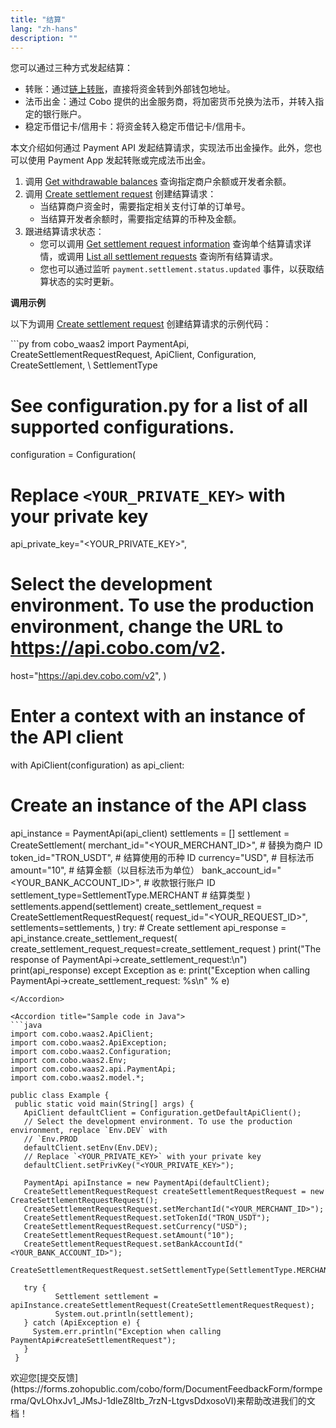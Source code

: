 ```yaml
---
title: "结算"
lang: "zh-hans"
description: ""
---
```

您可以通过三种方式发起结算：

* 转账：通过[链上转账](https://manuals.cobo.com/cn/portal/transfers/introduction)，直接将资金转到外部钱包地址。  
* 法币出金：通过 Cobo 提供的出金服务商，将加密货币兑换为法币，并转入指定的银行账户。  
* 稳定币借记卡/信用卡：将资金转入稳定币借记卡/信用卡。

本文介绍如何通过 Payment API 发起结算请求，实现法币出金操作。此外，您也可以使用 Payment App 发起转账或完成法币出金。

1. 调用 [Get withdrawable balances](https://www.cobo.com/developers/v2/api-references/payment/get-withdrawable-balances) 查询指定商户余额或开发者余额。  
2. 调用 [Create settlement request](https://www.cobo.com/developers/v2/api-references/payment/create-settlement-request) 创建结算请求：  
   * 当结算商户资金时，需要指定相关支付订单的订单号。  
   * 当结算开发者余额时，需要指定结算的币种及金额。  
4. 跟进结算请求状态：  
   * 您可以调用 [Get settlement request information](https://www.cobo.com/developers/v2/api-references/payment/get-settlement-request-information) 查询单个结算请求详情，或调用 [List all settlement requests](https://www.cobo.com/developers/v2/api-references/payment/list-all-settlement-requests) 查询所有结算请求。  
   * 您也可以通过监听 `payment.settlement.status.updated` 事件，以获取结算状态的实时更新。

**调用示例**

以下为调用 [Create settlement request](https://www.cobo.com/developers/v2/api-references/payment/create-settlement-request) 创建结算请求的示例代码：

<Accordion title="Sample code in Python">
```py
from cobo_waas2 import PaymentApi, CreateSettlementRequestRequest, ApiClient, Configuration, CreateSettlement, \
   SettlementType


# See configuration.py for a list of all supported configurations.
configuration = Configuration(
  # Replace `<YOUR_PRIVATE_KEY>` with your private key
  api_private_key="<YOUR_PRIVATE_KEY>",
  # Select the development environment. To use the production environment, change the URL to https://api.cobo.com/v2.
  host="https://api.dev.cobo.com/v2",
)
# Enter a context with an instance of the API client
with ApiClient(configuration) as api_client:
   # Create an instance of the API class
   api_instance = PaymentApi(api_client)
   settlements = []
   settlement = CreateSettlement(
       merchant_id="<YOUR_MERCHANT_ID>",  # 替换为商户 ID
       token_id="TRON_USDT",              # 结算使用的币种 ID
       currency="USD",                    # 目标法币
       amount="10",                       # 结算金额（以目标法币为单位）
       bank_account_id="<YOUR_BANK_ACCOUNT_ID>",  # 收款银行账户 ID
       settlement_type=SettlementType.MERCHANT  # 结算类型
   )
   settlements.append(settlement)
   create_settlement_request = CreateSettlementRequestRequest(
       request_id="<YOUR_REQUEST_ID>",
       settlements=settlements,
   )
   try:
       # Create settlement
       api_response = api_instance.create_settlement_request(
           create_settlement_request_request=create_settlement_request
       )
       print("The response of PaymentApi->create_settlement_request:\n")
       print(api_response)
   except Exception as e:
       print("Exception when calling PaymentApi->create_settlement_request: %s\n" % e)
```
</Accordion>

<Accordion title="Sample code in Java">
```java
import com.cobo.waas2.ApiClient;
import com.cobo.waas2.ApiException;
import com.cobo.waas2.Configuration;
import com.cobo.waas2.Env;
import com.cobo.waas2.api.PaymentApi;
import com.cobo.waas2.model.*;

public class Example {
 public static void main(String[] args) {
   ApiClient defaultClient = Configuration.getDefaultApiClient();
   // Select the development environment. To use the production environment, replace `Env.DEV` with
   // `Env.PROD
   defaultClient.setEnv(Env.DEV);
   // Replace `<YOUR_PRIVATE_KEY>` with your private key
   defaultClient.setPrivKey("<YOUR_PRIVATE_KEY>");

   PaymentApi apiInstance = new PaymentApi(defaultClient);
   CreateSettlementRequestRequest createSettlementRequestRequest = new CreateSettlementRequestRequest();
   CreateSettlementRequestRequest.setMerchantId("<YOUR_MERCHANT_ID>");
   CreateSettlementRequestRequest.setTokenId("TRON_USDT");
   CreateSettlementRequestRequest.setCurrency("USD");
   CreateSettlementRequestRequest.setAmount("10");
   CreateSettlementRequestRequest.setBankAccountId("<YOUR_BANK_ACCOUNT_ID>");
   CreateSettlementRequestRequest.setSettlementType(SettlementType.MERCHANT);

   try {
          Settlement settlement = apiInstance.createSettlementRequest(CreateSettlementRequestRequest);
          System.out.println(settlement);
   } catch (ApiException e) {
     System.err.println("Exception when calling PaymentApi#createSettlementRequest");
   }
 }
```
</Accordion>
<Tip>欢迎您[提交反馈](https://forms.zohopublic.com/cobo/form/DocumentFeedbackForm/formperma/QvLOhxJv1_JMsJ-1dleZ8Itb_7rzN-LtgvsDdxosoVI)来帮助改进我们的文档！</Tip>